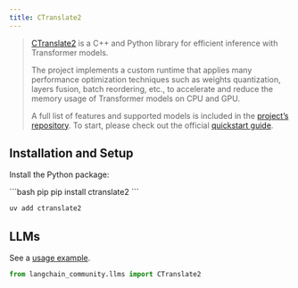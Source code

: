 ```yaml
---
title: CTranslate2
---
```


>[CTranslate2](https://opennmt.net/CTranslate2/quickstart.html) is a C++ and Python library
> for efficient inference with Transformer models.
>
>The project implements a custom runtime that applies many performance optimization
> techniques such as weights quantization, layers fusion, batch reordering, etc.,
> to accelerate and reduce the memory usage of Transformer models on CPU and GPU.
>
>A full list of features and supported models is included in the
> [project’s repository](https://opennmt.net/CTranslate2/guides/transformers.html).
> To start, please check out the official [quickstart guide](https://opennmt.net/CTranslate2/quickstart.html).


## Installation and Setup

Install the Python package:

<CodeGroup>
```bash pip
pip install ctranslate2
```

```bash uv
uv add ctranslate2
```
</CodeGroup>


## LLMs

See a [usage example](/oss/python/integrations/llms/ctranslate2).

```python
from langchain_community.llms import CTranslate2
```
